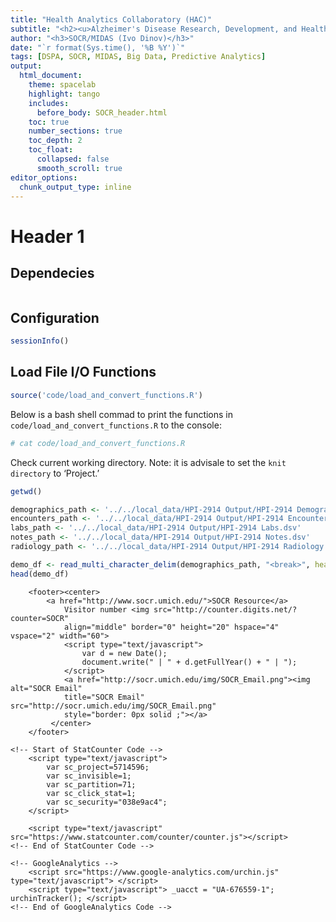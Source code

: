 ```yaml
---
title: "Health Analytics Collaboratory (HAC)"
subtitle: "<h2><u>Alzheimer's Disease Research, Development, and Health Analytics Project</u></h2>"
author: "<h3>SOCR/MIDAS (Ivo Dinov)</h3>"
date: "`r format(Sys.time(), '%B %Y')`"
tags: [DSPA, SOCR, MIDAS, Big Data, Predictive Analytics] 
output:
  html_document:
    theme: spacelab
    highlight: tango
    includes:
      before_body: SOCR_header.html
    toc: true
    number_sections: true
    toc_depth: 2
    toc_float:
      collapsed: false
      smooth_scroll: true
editor_options: 
  chunk_output_type: inline
---
```


# Header 1


## Dependecies

```r

```

## Configuration

```r
sessionInfo()
```

## Load File I/O Functions
```r
source('code/load_and_convert_functions.R')
```


Below is a bash shell commad to print the functions in `code/load_and_convert_functions.R` to the console:

```bash
# cat code/load_and_convert_functions.R
```

Check current working directory. Note: it is advisale to set the `knit directory` to 'Project.'

```r
getwd()
```

```r
demographics_path <- '../../local_data/HPI-2914 Output/HPI-2914 Demographics.dsv'
encounters_path <- '../../local_data/HPI-2914 Output/HPI-2914 Encounters.dsv'
labs_path <- '../../local_data/HPI-2914 Output/HPI-2914 Labs.dsv'
notes_path <- '../../local_data/HPI-2914 Output/HPI-2914 Notes.dsv'
radiology_path <- '../../local_data/HPI-2914 Output/HPI-2914 Radiology.dsv'
```

```r
demo_df <- read_multi_character_delim(demographics_path, "<break>", header = TRUE)
head(demo_df)
```



<!--html_preserve-->
<div>
    	<footer><center>
			<a href="http://www.socr.umich.edu/">SOCR Resource</a>
				Visitor number <img src="http://counter.digits.net/?counter=SOCR"
	 			align="middle" border="0" height="20" hspace="4" vspace="2" width="60">
				<script type="text/javascript">
					var d = new Date();
					document.write(" | " + d.getFullYear() + " | ");
				</script> 
				<a href="http://socr.umich.edu/img/SOCR_Email.png"><img alt="SOCR Email"
	 			title="SOCR Email" src="http://socr.umich.edu/img/SOCR_Email.png"
	 			style="border: 0px solid ;"></a>
	 		 </center>
	 	</footer>

	<!-- Start of StatCounter Code -->
		<script type="text/javascript">
			var sc_project=5714596; 
			var sc_invisible=1; 
			var sc_partition=71; 
			var sc_click_stat=1; 
			var sc_security="038e9ac4"; 
		</script>
		
		<script type="text/javascript" src="https://www.statcounter.com/counter/counter.js"></script>
	<!-- End of StatCounter Code -->
	
	<!-- GoogleAnalytics -->
		<script src="https://www.google-analytics.com/urchin.js" type="text/javascript"> </script>
		<script type="text/javascript"> _uacct = "UA-676559-1"; urchinTracker(); </script>
	<!-- End of GoogleAnalytics Code -->
</div>
<!--/html_preserve-->